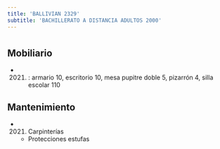 ```yaml
---
title: 'BALLIVIAN 2329'
subtitle: 'BACHILLERATO A DISTANCIA ADULTOS 2000'
---
```


#


## Mobiliario

*  (2021) : armario 10, escritorio 10, mesa pupitre doble 5, pizarrón 4, silla escolar 110 





## Mantenimiento

*  (2021) Carpinterías 
    + Protecciones estufas



